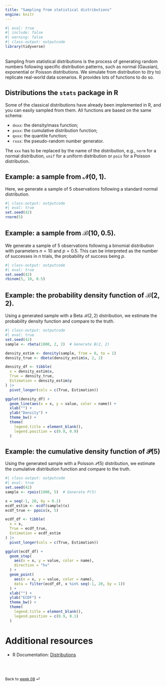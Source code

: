 ```yaml
---
title: "Sampling from statistical distributions"
engine: knitr
---
```


```r
#| eval: true
#| include: false
#| warning: false
#| class-output: outputcode
library(tidyverse)
```

<br>
Sampling from statistical distributions is the process of generating random numbers following specific distribution patterns, such as normal (Gausian), exponential or Poisson distributions. We simulate from distribution to (try to) replicate real-world data scenarios. R provides lots of functions to do so.

## Distributions the `stats` package in R

Some of the classical distributions have already been implemented in R, and you can easily sampled from them. All functions are based on the same schema:

* `dxxx`: the density/mass function;
* `pxxx`: the cumulative distribution function;
* `qxxx`: the quantile function;
* `rxxx`: the pseudo-random number generator.

The `xxx` has to be replaced by the name of the distribution, e.g., `norm` for a normal distribution, `unif` for a uniform distribution or `pois` for a Poisson distribution.

::: {.callout-note appearance="simple"}

## Example: a sample from $\mathcal{N}(0, 1)$.

Here, we generate a sample of $5$ observations following a standard normal distribution.

```r
#| class-output: outputcode
#| eval: true
set.seed(42)
rnorm(5)
```

:::

::: {.callout-note appearance="simple"}

## Example: a sample from $\mathcal{B}(10, 0.5)$.

We generate a sample of $5$ observations following a binomial distribution with parameters $n = 10$ and $p = 0.5$. This can be interpreted as the number of successes in $n$ trials, the probability of success being $p$.

```r
#| class-output: outputcode
#| eval: true
set.seed(42)
rbinom(5, 10, 0.5)
```

:::

::: {.callout-note appearance="simple"}

## Example: the probability density function of $\mathcal{B}(2, 2)$.

Using a generated sample with a Beta $\mathcal{B}(2, 2)$ distribution, we estimate the probability density function and compare to the truth.

```r
#| class-output: outputcode
#| eval: true
set.seed(42)
sample <- rbeta(1000, 2, 2)  # Generate B(2, 2)

density_estim <- density(sample, from = 0, to = 1)
density_true <- dbeta(density_estim$x, 2, 2)

density_df <- tibble(
  x = density_estim$x,
  True = density_true,
  Estimation = density_estim$y
) |> 
  pivot_longer(cols = c(True, Estimation))

ggplot(density_df) +
  geom_line(aes(x = x, y = value, color = name)) +
  xlab("") +
  ylab("Density") +
  theme_bw() +
  theme(
    legend.title = element_blank(),
    legend.position = c(0.9, 0.9)
  )
```

:::

::: {.callout-note appearance="simple"}

## Example: the cumulative density function of $\mathcal{P}(5)$

Using the generated sample with a Poisson $\mathcal{P}(5)$ distribution, we estimate the cumulative distribution function and compare to the truth.

```r
#| class-output: outputcode
#| eval: true
set.seed(42)
sample <- rpois(1000, 5)  # Generate P(5)

x = seq(-1, 20, by = 0.1)
ecdf_estim <- ecdf(sample)(x)
ecdf_true <- ppois(x, 5)

ecdf_df <- tibble(
  x = x,
  True = ecdf_true,
  Estimation = ecdf_estim
) |> 
  pivot_longer(cols = c(True, Estimation))

ggplot(ecdf_df) +
  geom_step(
    aes(x = x, y = value, color = name),
    direction = "hv"
  ) +
  geom_point(
    aes(x = x, y = value, color = name),
    data = filter(ecdf_df, x %in% seq(-1, 20, by = 1))
  ) +
  xlab("") +
  ylab("ECDF") +
  theme_bw() +
  theme(
    legend.title = element_blank(),
    legend.position = c(0.9, 0.1)
  )

```

:::

# Additional resources

* R Documentation: [Distributions](https://cran.r-project.org/web/views/Distributions.html)

<br><br>

::: {style="font-size: 0.875em;"}
Back to [week 08](/weeks/week-8.qmd) ⏎
:::